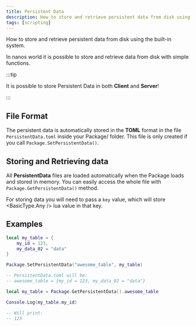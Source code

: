 ```yaml
---
title: Persistent Data
description: How to store and retrieve persistent data from disk using the built-in system
tags: [scripting]
---
```




How to store and retrieve persistent data from disk using the built-in system.

In nanos world it is possible to store and retrieve data from disk with simple functions.

:::tip

It is possible to store Persistent Data in both **Client** and **Server**!

:::

## File Format

The persistent data is automatically stored in the **TOML** format in the file `PersistentData.toml` inside your Package/ folder. This file is only created if you call `Package.SetPersistentData()`.

## Storing and Retrieving data

All **PersistentData** files are loaded automatically when the Package loads and stored in memory. You can easily access the whole file with `Package.GetPersistentData()` method.

For storing data you will need to pass a `key` value, which will store <BasicType.Any /> lua value in that key.

## Examples

```lua
local my_table = {
    my_id = 123,
    my_data_02 = "data"
}

Package.SetPersistentData("awesome_table", my_table)

-- PersistentData.toml will be:
-- awesome_table = {my_id = 123, my_data_02 = "data"}
```

```lua
local my_table = Package.GetPersistentData().awesome_table

Console.Log(my_table.my_id)

-- Will print:
-- 123
```

